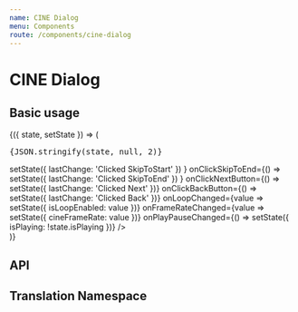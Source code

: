 ```yaml
---
name: CINE Dialog
menu: Components
route: /components/cine-dialog
---
```



# CINE Dialog

## Basic usage

<Playground>
  <State
    initial={{
      isPlaying: false,
      cineFrameRate: 24,
      isLoopEnabled: true,
      lastChange: '',
    }}
  >
    {({ state, setState }) => (
      <React.Fragment>
        <div>
          <pre>{JSON.stringify(state, null, 2)}</pre>
        </div>
        <div style={{ maxWidth: '300px', margin: '0 auto' }}>
          <CineDialog
            {...state}
            onClickSkipToStart={() =>
              setState({ lastChange: 'Clicked SkipToStart' })
            }
            onClickSkipToEnd={() =>
              setState({ lastChange: 'Clicked SkipToEnd' })
            }
            onClickNextButton={() => setState({ lastChange: 'Clicked Next' })}
            onClickBackButton={() => setState({ lastChange: 'Clicked Back' })}
            onLoopChanged={value => setState({ isLoopEnabled: value })}
            onFrameRateChanged={value => setState({ cineFrameRate: value })}
            onPlayPauseChanged={() => setState({ isPlaying: !state.isPlaying })}
          />
        </div>
      </React.Fragment>
    )}
  </State>
</Playground>

## API

<Props of={CineDialog} />

## Translation Namespace

<NameSpace name="CineDialog" />
